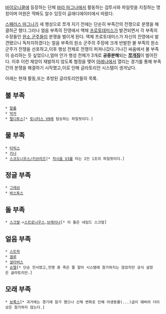 [[바이오니클]]에 등장하는 단체
[[바라 마그나]]에서 활동하는 검투사와 파일럿을 지칭하는 명칭이며 어원은 딱봐도 알수 있듯이 글래디에이터에서 따왔다.

[[스페러스 마그나]]가 세 행성으로 쪼개 지기 전에는 단순히 부족간의 전쟁으로 분쟁을 해결하곤 했다.그러나 얼음 부족의 진영에서 액체 [[프로토데미스]]가 발견되면서 각 부족의 수장들인 [[원소 군주]]들이 분쟁을 벌이게 된다.
액체 프로토데미스가 자신의 진영에서 발견됐으니 독차지하겠다는 얼음 부족의 원소 군주의 주장에 크게 반발한 불 부족의 원소 군주가 전쟁을 선포하고,이후 행성 전체로 전쟁이 퍼져나갔다.기나긴 싸움에서 불 부족이 승리하는 듯 싶었으나,얼마 안가 행성 전체가 3개로 '''공중분해'''되는 '''[[쪼개짐]]'''이 벌어진다.
이후 이런 재앙이 재발하지 않도록 협정을 맺어 [[아레나]]에서 열리는 경기를 통해 부족간의 분쟁을 해결하기 시작했고,이로 인해 글라토리안 시스템이 생겨났다.


아래는 현재 활동,또는 추방된 글라토리안들의 목록.

== 불 부족 ==
 * [[말룸]]
 * [[악카]]
 * [[펄디투스]][* [[토나터스 V9]]에 탑승하는 파일럿이다.]

== 물 부족 ==
 * [[타릭스]]
 * [[키나]]
 * [[스코도니우스/키브라즈]][* [[칵시움 V3]]를 타는 2인 1조의 파일럿이다.]
== 정글 부족 ==
 * [[그레쉬]]
 * [[바스투스]]

== 돌 부족 ==
 * [[스크랄]]->[[스트로니우스]],[[브레이나]][* 이 둘은 네임드 스크랄]

== 얼음 부족 ==
 * [[스트락]]
 * [[겔루]]
 * [[설타버스]]
 * [[슈렐]][* 단순 전사였고,전쟁 중 죽은 줄 알아 시스템에 참가하지는 않았지만 공식 설정은 글라토리안.]
== 모래 부족 ==
 * [[보록스]][* 과거에는 경기에 참가 했으나 신체 변화로 인해 야생동물(...)급이 돼버려 더이상은 참가하지 않는다.]
